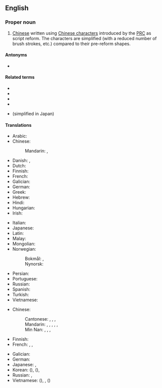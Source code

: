 ==English==
{{wikipedia|Simplified Chinese character}}

===Proper noun===
{{en-proper noun|head=[[simplified|Simplified]] [[Chinese]]}}

# [[Chinese]] written using [[Chinese character]]s introduced by the [[PRC]] as script reform. The characters are simplified (with a reduced number of brush strokes, etc.) compared to their pre-reform shapes.

====Antonyms====
* {{l|en|Traditional Chinese}}

====Related terms====
* {{l|en|jiantizi}}
* {{l|en|jianhuazi}}
* {{l|en|Fantizi}}
* {{l|en|Hanzi}}
* {{l|en|shinjitai}} (simplified in Japan)

====Translations====
{{trans-top|Chinese written using simplified characters}}
* Arabic: {{t|ar|حُرُوف صِينِيَّة مُبَسَّطَة|m-p|tr=ḥurūf ṣīniyya mubassaṭa}}
* Chinese:
*: Mandarin: {{t+|cmn|簡體中文}}, {{t+|cmn|简体中文|tr=Jiǎntǐ Zhōngwén}}
* Danish: {{t+|da|forenklet kinesisk|n}}, {{t+|da|simplificeret kinesisk|n}}
* Dutch: {{t+|nl|vereenvoudigd Chinees|n}}
* Finnish: {{t|fi|yksinkertaistettu kiina}}
* French: {{t+|fr|chinois simplifié|m}}
* Galician: {{t|gl|chinés simplificado|m}}
* German: {{t|de|vereinfachtes Chinesisch|n}}
* Greek: {{t|el|τα απλουστευμένα κινέζικα}}
* Hebrew: {{t|he|סינית מפושטת}}
* Hindi: {{t+|hi|सरलीकृत चीनी|sc=Deva}}
* Hungarian: {{t+|hu|egyszerűsített kínai}}
* Irish: {{t|ga|Sínis shimplithe}}
{{trans-mid}}
* Italian: {{t+|it|cinese semplificato|m}}
* Japanese: {{t|ja|簡体字中国語|tr=Kantaiji Chūgokugo}}
* Latin: {{t|la|lingua sinica simplificata|f}}
* Malay: {{t+|ms|Tulisan Cina Ringkas}}
* Mongolian: {{t|mn|хялбаржуулсан хятад хэл|sc=Cyrl}}
* Norwegian:
*: Bokmål: {{t|nb|forenklet kinesisk|m}}, {{t|nb|forenkla kinesisk|m}}
*: Nynorsk: {{t|nn|forenkla kinesisk|m}}
* Persian: {{t|fa|چینی ساده‌شده|tr=čini-ye sâde-šode|sc=fa-Arab}}
* Portuguese: {{t|pt|chinês simplificado|m}}
* Russian: {{t|ru|упрощённый кита́йский|m}}
* Spanish: {{t|es|chino simplificado|m}}
* Turkish: {{t|tr|Basitleştirilmiş Çince}}
* Vietnamese: {{t|vi|Chữ Hán giản thể}}
{{trans-bottom}}

{{trans-top|simplified character(s)}}
* Chinese:
*: Cantonese: {{t|yue|簡體字}}, {{t|yue|简体字|tr=gaan2 tai2 zi6}}, {{t|yue|簡化字}}, {{t|yue|简化字|tr=gaan2 hua4 zi6}}
*: Mandarin: {{t+|cmn|簡體字}}, {{t+|cmn|简体字|tr=jiǎntǐzì}}, {{t+|cmn|簡化字}}, {{t+|cmn|简化字|tr=jiǎnhuàzì}}, {{t+|cmn|簡字}}, {{t|cmn|简字|tr=jiǎnzì}}
*: Min Nan: {{t+|nan|簡體字}}, {{t|nan|简体字|tr=kán-thé-jī}}, {{t|nan|簡化字}}, {{t|nan|简化字|tr=kán-hòa-jī}}
* Finnish: {{t|fi|[[yksinkertaistetut]] [[kiinalaiset]] [[kirjoitusmerkit]]}}
* French: {{t+|fr|caractère simplifié|m}}, {{t|fr|caractère chinois simplifié|m}}, {{t|fr|sinogramme simplifié|m}}
{{trans-mid}}
* Galician: {{t|gl|caracteres simplificados|m-p}}
* German: {{t|de|Kurzzeichen|n}}
* Japanese: {{t+|ja|簡体字|tr=かんたいじ, kantaiji}}, {{t+|ja|簡化字|tr=かんかじ, kankaji}}
* Korean: {{t|ko|간체자}} ({{t+|ko|簡體字|sc=Hani}}), {{t|ko|간화자}} ({{t|ko|簡化字|sc=Hani}}), {{t|ko|간결체 한자}}
* Russian: {{t|ru|упрощённый иеро́глиф|m}}, {{t|ru|цзяньти́цзы|m}}
* Vietnamese: {{t|vi|giản thể tự}} ({{t|vi|簡體字|sc=Hani}}), {{t|vi|trung văn giản thể}}, {{t|vi|giản hóa từ}} ({{t|vi|簡化字|sc=Hani}})
{{trans-bottom}}